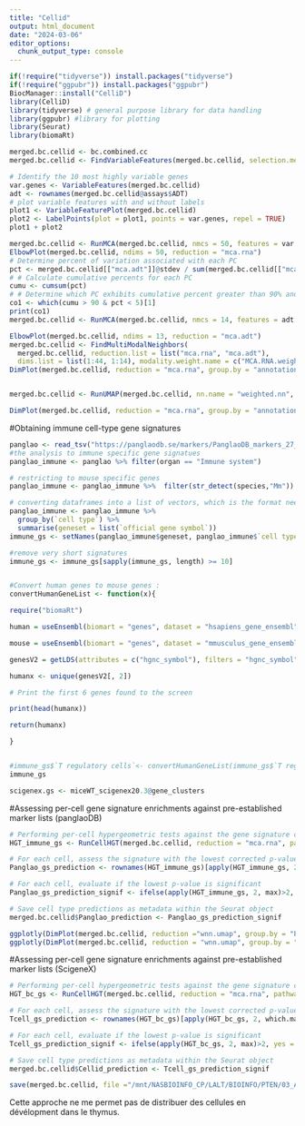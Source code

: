 ```yaml
---
title: "Cellid"
output: html_document
date: "2024-03-06"
editor_options: 
  chunk_output_type: console
---
```


```r
if(!require("tidyverse")) install.packages("tidyverse")
if(!require("ggpubr")) install.packages("ggpubr")
BiocManager::install("CelliD")
library(CelliD)
library(tidyverse) # general purpose library for data handling
library(ggpubr) #library for plotting
library(Seurat)
library(biomaRt)
```


```r
merged.bc.cellid <- bc.combined.cc
merged.bc.cellid <- FindVariableFeatures(merged.bc.cellid, selection.method = "vst", nfeatures = 2000)

# Identify the 10 most highly variable genes
var.genes <- VariableFeatures(merged.bc.cellid)
adt <- rownames(merged.bc.cellid@assays$ADT)
# plot variable features with and without labels
plot1 <- VariableFeaturePlot(merged.bc.cellid)
plot2 <- LabelPoints(plot = plot1, points = var.genes, repel = TRUE)
plot1 + plot2

merged.bc.cellid <- RunMCA(merged.bc.cellid, nmcs = 50, features = var.genes , assay = "RNA", reduction.name = "mca.rna")
ElbowPlot(merged.bc.cellid, ndims = 50, reduction = "mca.rna")
# Determine percent of variation associated with each PC
pct <- merged.bc.cellid[["mca.adt"]]@stdev / sum(merged.bc.cellid[["mca.adt"]]@stdev) * 100
# # Calculate cumulative percents for each PC
cumu <- cumsum(pct)
# # Determine which PC exhibits cumulative percent greater than 90% and % variation associated with the PC as less than 5
co1 <- which(cumu > 90 & pct < 5)[1]
print(co1)
merged.bc.cellid <- RunMCA(merged.bc.cellid, nmcs = 14, features = adt , assay = "ADT", reduction.name = "mca.adt")

ElbowPlot(merged.bc.cellid, ndims = 13, reduction = "mca.adt")
merged.bc.cellid <- FindMultiModalNeighbors(
  merged.bc.cellid, reduction.list = list("mca.rna", "mca.adt"), 
  dims.list = list(1:44, 1:14), modality.weight.name = c("MCA.RNA.weight", "MCA.ADT.weight"))
DimPlot(merged.bc.cellid, reduction = "mca.rna", group.by = "annotation")  + ggtitle("MCA_RNA") + theme(legend.text = element_text(size =10), aspect.ratio = 1) | DimPlot(merged.bc.cellid, reduction = "mca.adt", group.by = "annotation")  + ggtitle("MCA_ADT") + theme(legend.text = element_text(size =10), aspect.ratio = 1) 


merged.bc.cellid <- RunUMAP(merged.bc.cellid, nn.name = "weighted.nn", reduction.name = "wnn.umap", reduction.key = "wnnUMAP_", seed.use = 1234)

DimPlot(merged.bc.cellid, reduction = "mca.rna", group.by = "annotation")  + ggtitle("MCA_RNA") + theme(legend.text = element_text(size =10), aspect.ratio = 1) | DimPlot(merged.bc.cellid, reduction = "mca.adt", group.by = "annotation")  + ggtitle("MCA_ADT") + theme(legend.text = element_text(size =10), aspect.ratio = 1) | DimPlot(merged.bc.cellid, reduction = "wnn.umap", group.by = "annotation")  + ggtitle("MCA_WNN") + theme(legend.text = element_text(size =10), aspect.ratio = 1)
```

#Obtaining immune cell-type gene signatures
```r
panglao <- read_tsv("https://panglaodb.se/markers/PanglaoDB_markers_27_Mar_2020.tsv.gz")
#the analysis to immune specific gene signatues
panglao_immune <- panglao %>% filter(organ == "Immune system")

# restricting to mouse specific genes
panglao_immune <- panglao_immune %>%  filter(str_detect(species,"Mm"))

# converting dataframes into a list of vectors, which is the format needed as input for CelliD
panglao_immune <- panglao_immune %>%  
  group_by(`cell type`) %>%  
  summarise(geneset = list(`official gene symbol`))
immune_gs <- setNames(panglao_immune$geneset, panglao_immune$`cell type`)

#remove very short signatures
immune_gs <- immune_gs[sapply(immune_gs, length) >= 10]


#Convert human genes to mouse genes : 
convertHumanGeneList <- function(x){

require("biomaRt")

human = useEnsembl(biomart = "genes", dataset = "hsapiens_gene_ensembl", version = 105)

mouse = useEnsembl(biomart = "genes", dataset = "mmusculus_gene_ensembl", version = 105)

genesV2 = getLDS(attributes = c("hgnc_symbol"), filters = "hgnc_symbol", values = x , mart = human, attributesL = c("mgi_symbol"), martL = mouse, uniqueRows=T)

humanx <- unique(genesV2[, 2])

# Print the first 6 genes found to the screen

print(head(humanx))

return(humanx)

}


#immune_gs$`T regulatory cells`<- convertHumanGeneList(immune_gs$`T regulatory cells`)
immune_gs

scigenex.gs <- miceWT_scigenex20.3@gene_clusters
```

#Assessing per-cell gene signature enrichments against pre-established marker lists (panglaoDB)
```r
# Performing per-cell hypergeometric tests against the gene signature collection
HGT_immune_gs <- RunCellHGT(merged.bc.cellid, reduction = "mca.rna", pathways = immune_gs, n.features = 200, dims = 1:44, minSize = 10)
```

```r
# For each cell, assess the signature with the lowest corrected p-value (max -log10 corrected p-value)
Panglao_gs_prediction <- rownames(HGT_immune_gs)[apply(HGT_immune_gs, 2, which.max)]

# For each cell, evaluate if the lowest p-value is significant
Panglao_gs_prediction_signif <- ifelse(apply(HGT_immune_gs, 2, max)>2, yes = Panglao_gs_prediction, "unassigned")

# Save cell type predictions as metadata within the Seurat object
merged.bc.cellid$Panglao_prediction <- Panglao_gs_prediction_signif

ggplotly(DimPlot(merged.bc.cellid, reduction ="wnn.umap", group.by = "Panglao_prediction"))
ggplotly(DimPlot(merged.bc.cellid, reduction = "wnn.umap", group.by = "sig.annotation"))
```


#Assessing per-cell gene signature enrichments against pre-established marker lists (ScigeneX)
```r
# Performing per-cell hypergeometric tests against the gene signature collection
HGT_bc_gs <- RunCellHGT(merged.bc.cellid, reduction = "mca.rna", pathways = scigenex.gs, n.features = 200, dims = 1:44, minSize = 5)
```

```r
# For each cell, assess the signature with the lowest corrected p-value (max -log10 corrected p-value)
Tcell_gs_prediction <- rownames(HGT_bc_gs)[apply(HGT_bc_gs, 2, which.max)]

# For each cell, evaluate if the lowest p-value is significant
Tcell_gs_prediction_signif <- ifelse(apply(HGT_bc_gs, 2, max)>2, yes = Tcell_gs_prediction, "unassigned")

# Save cell type predictions as metadata within the Seurat object
merged.bc.cellid$Cellid_prediction <- Tcell_gs_prediction_signif 

save(merged.bc.cellid, file ="/mnt/NASBIOINFO_CP/LALT/BIOINFO/PTEN/03_Analysis/Analysis2024/RObject/CellID_merged.Robj")
```

Cette approche ne me permet pas de distribuer des cellules en dévélopment dans le thymus. 
